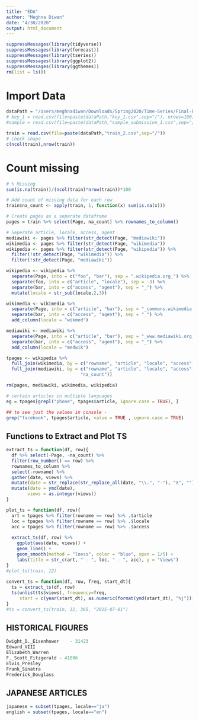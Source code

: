 ```yaml
---
title: "EDA"
author: "Meghna Diwan"
date: "4/30/2020"
output: html_document
---
```


```r
suppressMessages(library(tidyverse))
suppressMessages(library(forecast))
suppressMessages(library(tseries))
suppressMessages(library(ggplot2))
suppressMessages(library(ggthemes))
rm(list = ls())
```

# Import Data
```r
dataPath = "/Users/meghnadiwan/Downloads/Spring2020/Time-Series/Final-Project/web-traffic-time-series-forecasting"
# key_1 = read.csv(file=paste(dataPath,"key_1.csv",sep="/"), nrows=100) 
#sample = read.csv(file=paste(dataPath,"sample_submission_1.csv",sep="/"), nrows = 100)

train = read.csv(file=paste(dataPath,"train_2.csv",sep="/"))
# check shape
c(ncol(train),nrow(train))
```

# Count missing
```r
# % Missing
sum(is.na(train))/(ncol(train)*nrow(train))*100

# Add count of missing data for each row
train$na_count <- apply(train, 1, function(x) sum(is.na(x)))
```

```r
# Create pages as a seperate dataframe
pages = train %>% select(Page, na_count) %>% rownames_to_column() 

# Seperate article, locale, access, agent 
mediawiki <- pages %>% filter(str_detect(Page, "mediawiki"))
wikimedia <- pages %>% filter(str_detect(Page, "wikimedia"))
wikipedia <- pages %>% filter(str_detect(Page, "wikipedia")) %>% 
  filter(!str_detect(Page, "wikimedia")) %>%
  filter(!str_detect(Page, "mediawiki"))

wikipedia <- wikipedia %>%
  separate(Page, into = c("foo", "bar"), sep = ".wikipedia.org_") %>%
  separate(foo, into = c("article", "locale"), sep = -3) %>%
  separate(bar, into = c("access", "agent"), sep = "_") %>%
  mutate(locale = str_sub(locale,2,3))

wikimedia <- wikimedia %>%
  separate(Page, into = c("article", "bar"), sep = "_commons.wikimedia.org_") %>%
  separate(bar, into = c("access", "agent"), sep = "_") %>%
  add_column(locale = "wikmed")

mediawiki <- mediawiki %>%
  separate(Page, into = c("article", "bar"), sep = "_www.mediawiki.org_") %>%
  separate(bar, into = c("access", "agent"), sep = "_") %>%
  add_column(locale = "medwik")

tpages <- wikipedia %>%
  full_join(wikimedia, by = c("rowname", "article", "locale", "access", "agent", "na_count")) %>%
  full_join(mediawiki, by = c("rowname", "article", "locale", "access", "agent", 
                            "na_count"))

rm(pages, mediawiki, wikimedia, wikipedia)
```

```r
# certain articles in multiple languages
eg = tpages[grepl("phone", tpages$article, ignore.case = TRUE), ]

## to see just the values in console - 
grep("facebook", tpages$article, value = TRUE , ignore.case = TRUE)
```

## Functions to Extract and Plot TS
```r
extract_ts = function(df, row){
  df %>% select(-Page, -na_count) %>%
  filter(row_number() == row) %>%
  rownames_to_column %>%
  select(-rowname) %>%
  gather(date, views) %>%
  mutate(date = str_replace(str_replace_all(date, "\\.", "-"), "X", "")) %>%
  mutate(date = ymd(date),
        views = as.integer(views))
}

plot_ts = function(df, row){
  art = tpages %>% filter(rowname == row) %>% .$article
  loc = tpages %>% filter(rowname == row) %>% .$locale
  acc = tpages %>% filter(rowname == row) %>% .$access
  
  extract_ts(df, row) %>%
    ggplot(aes(date, views)) +
    geom_line() +
    geom_smooth(method = "loess", color = "blue", span = 1/5) +
    labs(title = str_c(art, " - ", loc, " - ", acc), y = "Views")
}
#plot_ts(train, 12)
  
convert_ts = function(df, row, freq, start_dt){
  ts = extract_ts(df, row)
  ts(unlist(ts$views), frequency=freq, 
     start = c(year(start_dt), as.numeric(format(ymd(start_dt), "%j"))))
}
#ts = convert_ts(train, 12, 365, "2015-07-01")

```

## HISTORICAL FIGURES
```r
Dwight_D._Eisenhower	- 31423
Edward_VIII	
Elizabeth_Warren	
F._Scott_Fitzgerald	- 41096
Elvis_Presley
Frank_Sinatra	
Frederick_Douglass	
```

## JAPANESE ARTICLES
```r
japanese = subset(tpages, locale=="ja")
english = subset(tpages, locale=="en")
```


